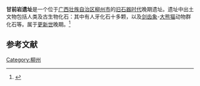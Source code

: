 '''甘前岩遗址'''是一个位于[[广西壮族自治区|广西壮族自治区]][[柳州市|柳州市]]的[[旧石器时代|旧石器时代]]晚期遗址。遗址中出土文物包括人类及古生物化石：其中有人牙化石十多颗，以及[[剑齿象|剑齿象]]-[[大熊猫|大熊猫]]动物群化石等。属于[[更新世|更新世]]晚期。<ref>{{Cite web |author=程州 |title=柳州史前遗址博物馆资源的保护与开发利用刍议 |publisher=中国评论学术出版社 |url=http://gb.chinareviewnews.com/crn-webapp/cbspub/secDetail.jsp?bookid=38201&secid=38253 |date=2011年5月31日 |access-date=2011年6月4日 |archive-date=2020年6月17日 |archive-url=https://web.archive.org/web/20200617142742/http://gb.chinareviewnews.com/crn-webapp/cbspub/secDetail.jsp?bookid=38201&secid=38253 |dead-url=yes }}</ref>

== 参考文献 ==
{{reflist}}

[[Category:柳州|Category:柳州]]
